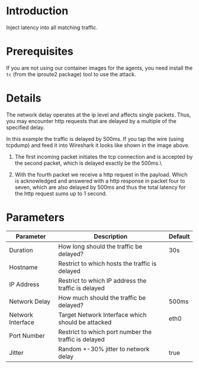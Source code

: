 # Introduction

Inject latency into all matching traffic.

# Prerequisites

If you are not using our container images for the agents, you need install the `tc` (from the iproute2 package) tool to use the attack.

# Details

The network delay operates at the ip level and affects single packets. Thus, you may encounter http requests that are delayed by a multiple of the specified delay.

In this example the traffic is delayed by 500ms. If you tap the wire (using tcpdump) and feed it into Wireshark it looks like shown in the image above.

1. The first incoming packet initiates the tcp connection and is accepted by the second packet, which is delayed exactly be the 500ms.\

2. With the fourth packet we receive a http request in the payload. Which is acknowledged and answered with a http response in packet four to seven, which are also delayed by 500ms and thus the total latency for the http request sums up to 1 second.

# Parameters

| Parameter         | Description                                          | Default |
| ----------------- | ---------------------------------------------------- | ------- |
| Duration          | How long should the traffic be delayed?              | 30s     |
| Hostname          | Restrict to which hosts the traffic is delayed       |         |
| IP Address        | Restrict to which IP address the traffic is delayed  |         |
| Network Delay     | How much should the traffic be delayed?              | 500ms   |
| Network Interface | Target Network Interface which should be attacked    | eth0    |
| Port Number       | Restrict to which port number the traffic is delayed |         |
| Jitter            | Random +-30% jitter to network delay                 | true    |
